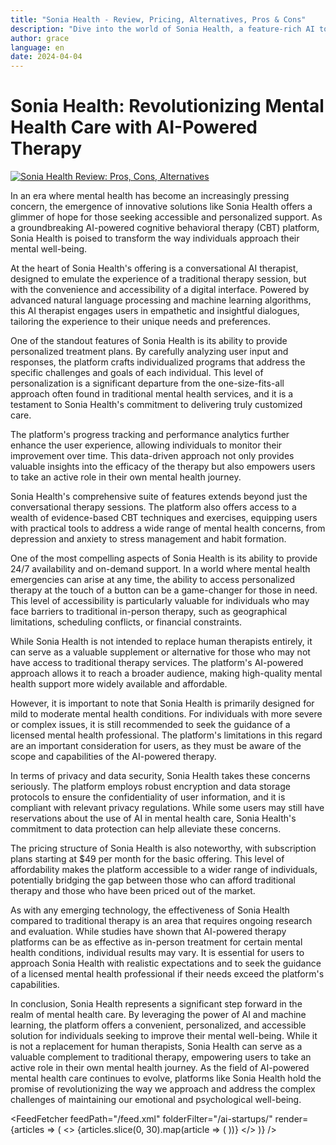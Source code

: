 ```yaml
---
title: "Sonia Health - Review, Pricing, Alternatives, Pros & Cons"
description: "Dive into the world of Sonia Health, a feature-rich AI tool. Learn about its features, pricing, and how it's making an impact. Don't miss out!"
author: grace
language: en
date: 2024-04-04
---
```

        
# Sonia Health: Revolutionizing Mental Health Care with AI-Powered Therapy


<BlogHeader />


[![Sonia Health Review: Pros, Cons, Alternatives](/ai-startups/sonia-health.png)](https://www.soniahealth.com/)



In an era where mental health has become an increasingly pressing concern, the emergence of innovative solutions like Sonia Health offers a glimmer of hope for those seeking accessible and personalized support. As a groundbreaking AI-powered cognitive behavioral therapy (CBT) platform, Sonia Health is poised to transform the way individuals approach their mental well-being.

At the heart of Sonia Health's offering is a conversational AI therapist, designed to emulate the experience of a traditional therapy session, but with the convenience and accessibility of a digital interface. Powered by advanced natural language processing and machine learning algorithms, this AI therapist engages users in empathetic and insightful dialogues, tailoring the experience to their unique needs and preferences.

One of the standout features of Sonia Health is its ability to provide personalized treatment plans. By carefully analyzing user input and responses, the platform crafts individualized programs that address the specific challenges and goals of each individual. This level of personalization is a significant departure from the one-size-fits-all approach often found in traditional mental health services, and it is a testament to Sonia Health's commitment to delivering truly customized care.

The platform's progress tracking and performance analytics further enhance the user experience, allowing individuals to monitor their improvement over time. This data-driven approach not only provides valuable insights into the efficacy of the therapy but also empowers users to take an active role in their own mental health journey.

Sonia Health's comprehensive suite of features extends beyond just the conversational therapy sessions. The platform also offers access to a wealth of evidence-based CBT techniques and exercises, equipping users with practical tools to address a wide range of mental health concerns, from depression and anxiety to stress management and habit formation.

One of the most compelling aspects of Sonia Health is its ability to provide 24/7 availability and on-demand support. In a world where mental health emergencies can arise at any time, the ability to access personalized therapy at the touch of a button can be a game-changer for those in need. This level of accessibility is particularly valuable for individuals who may face barriers to traditional in-person therapy, such as geographical limitations, scheduling conflicts, or financial constraints.

While Sonia Health is not intended to replace human therapists entirely, it can serve as a valuable supplement or alternative for those who may not have access to traditional therapy services. The platform's AI-powered approach allows it to reach a broader audience, making high-quality mental health support more widely available and affordable.

However, it is important to note that Sonia Health is primarily designed for mild to moderate mental health conditions. For individuals with more severe or complex issues, it is still recommended to seek the guidance of a licensed mental health professional. The platform's limitations in this regard are an important consideration for users, as they must be aware of the scope and capabilities of the AI-powered therapy.

In terms of privacy and data security, Sonia Health takes these concerns seriously. The platform employs robust encryption and data storage protocols to ensure the confidentiality of user information, and it is compliant with relevant privacy regulations. While some users may still have reservations about the use of AI in mental health care, Sonia Health's commitment to data protection can help alleviate these concerns.

The pricing structure of Sonia Health is also noteworthy, with subscription plans starting at $49 per month for the basic offering. This level of affordability makes the platform accessible to a wider range of individuals, potentially bridging the gap between those who can afford traditional therapy and those who have been priced out of the market.

As with any emerging technology, the effectiveness of Sonia Health compared to traditional therapy is an area that requires ongoing research and evaluation. While studies have shown that AI-powered therapy platforms can be as effective as in-person treatment for certain mental health conditions, individual results may vary. It is essential for users to approach Sonia Health with realistic expectations and to seek the guidance of a licensed mental health professional if their needs exceed the platform's capabilities.

In conclusion, Sonia Health represents a significant step forward in the realm of mental health care. By leveraging the power of AI and machine learning, the platform offers a convenient, personalized, and accessible solution for individuals seeking to improve their mental well-being. While it is not a replacement for human therapists, Sonia Health can serve as a valuable complement to traditional therapy, empowering users to take an active role in their own mental health journey. As the field of AI-powered mental health care continues to evolve, platforms like Sonia Health hold the promise of revolutionizing the way we approach and address the complex challenges of maintaining our emotional and psychological well-being.


<AdComponent />


<FeedFetcher feedPath="/feed.xml" folderFilter="/ai-startups/" render={articles => (
    <>
        <Cards>
            {articles.slice(0, 30).map(article => (
                <Card key={article.link} title={article.title} href={article.link} />
            ))}
        </Cards>
    </>
)} />

